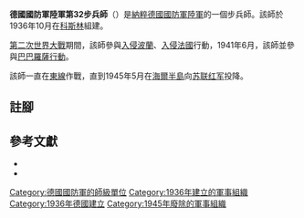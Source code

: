 {{Infobox military unit
|unit_name=德國國防軍陸軍第32步兵師
|image= 32nd Infanterie Division Logo.svg
|caption=
|dates=1936年10月1日至1945年5月10日
|country={{flag|Nazi Germany}}
|branch=[[納粹德國陸軍|陸軍]]
|type=[[步兵|步兵]]
|role=
|size=[[师_(军队)|師]]
|command_structure=
|garrison=
|garrison_label=
|nickname=
|patron=
|motto=
|colors=
|colors_label=
|march=
|mascot=
|equipment=
|equipment_label=
}}

'''德國國防軍陸軍第32步兵師'''（{{lang-de|'''32. Infanterie-Division'''}}）是[[納粹德國|納粹德國]][[德國國防軍|國防軍]][[納粹德國陸軍|陸軍]]的一個步兵師。該師於1936年10月在[[科沙林|科斯林]]組建{{cfn|Mitcham|y=2007}}。

[[第二次世界大戰|第二次世界大戰]]期間，該師參與[[波蘭戰役|入侵波蘭]]、[[法國戰役|入侵法國]]行動，1941年6月，該師並參與[[巴巴羅薩行動|巴巴羅薩行動]]。

該師一直在[[苏德战争|東線]]作戰，直到1945年5月在[[海爾半島|海爾半島]]向[[苏联红军|苏联红军]]投降。

== 註腳 ==
{{reflist}}

== 參考文獻 ==
* {{Cite book
  |last1=Schröder
  |first1=Jürgen
  |last2=Schultz-Naumann
  |first2=Joachim
  |year=1962
  |origyear=1956
  |title=Die Geschichte der pommerschen 32. Infanterie-Division 1935-1945
  |trans-title=The History of the Pomeranian 32nd Infantry Division 1935–1945
  |location=Bad Nauheim, Germany
  |publisher=Podzun-Verlag
  |oclc=12039946
}}
* {{Cite book|last=Mitcham |first=Samuel W., Jr.|author-link=Samuel W. Mitcham|title=German Order of Battle, Volume One: 1st – 290th Infantry Divisions in WWII|year=2007|publisher=Stackpole Books|location=PA; United States of America|isbn=978-0-8117-3416-5|ref={{sfnRef|Mitcham|y=2007}}}}

{{mil-stub}}
{{德國國防軍陸軍的步兵師}}
[[Category:德國國防軍的師級單位|Category:德國國防軍的師級單位]]
[[Category:1936年建立的軍事組織|Category:1936年建立的軍事組織]]
[[Category:1936年德國建立|Category:1936年德國建立]]
[[Category:1945年廢除的軍事組織|Category:1945年廢除的軍事組織]]